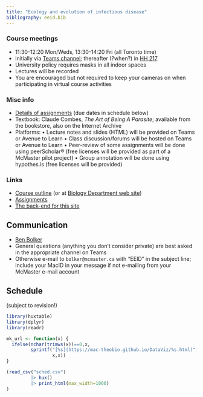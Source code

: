 ```yaml
---
title: "Ecology and evolution of infectious disease"
bibliography: eeid.bib
---
```


<!-- from https://www.w3schools.com/css/css_table.asp -->
<style>
th, td {
   vertical-align: top;
   padding: 15px;
}
tr:nth-child(even) {background-color: #f2f2f2;} 
th {background-color: #ccccff;}
</style>

### Course meetings

- 11:30-12:20 Mon/Weds, 13:30-14:20 Fri (all Toronto time)
- initially via [Teams channel](https://teams.microsoft.com/l/channel/19%3aiaABT9ga9EpcFTRea7ZQUttq2SxRFQ5Izt9Zump8DDk1%40thread.tacv2/General?groupId=bf0845f2-7f46-454a-90e1-0bb732e43a37&tenantId=44376307-b429-42ad-8c25-28cd496f4772); thereafter (?when?) in [HH 217](https://library.mcmaster.ca/cct/class-dir/hh-217)
- University policy requires masks in all indoor spaces
- Lectures will be recorded
- You are encouraged but not required to keep your cameras on when participating in virtual course activities

### Misc info

- [Details of assignments](./assignments.html) (due dates in schedule below)
- Textbook: Claude Combes, *The Art of Being A Parasite*; available from the bookstore, also on the Internet Archive
- Platforms: 
    • Lecture notes and slides (HTML) will be provided on Teams or Avenue to Learn
    • Class discussion/forums will be hosted on Teams or Avenue to Learn
    • Peer-review of some assignments will be done using peerScholar® (free licenses will be provided as part of a McMaster pilot project)
    • Group annotation will be done using hypothes.is (free licenses will be provided)

### Links

- [Course outline]() (or at [Biology Department web site]())
- [Assignments]()
- [The back-end for this site](https://github.com/bbolker/bio4ae3)

## Communication

- [Ben Bolker](http://www.math.mcmaster.ca/~bolker/)
- General questions (anything you don't consider private) are best asked in the appropriate channel on Teams
- Otherwise e-mail to `bolker@mcmaster.ca` with "EEID" in the subject line; include your MacID in your message if not e-mailing from your McMaster e-mail account

## Schedule

(subject to revision!)

```r
library(huxtable)
library(dplyr)
library(readr)

mk_url <- function(x) {
  ifelse(nchar(trimws(x))==0,x,
         sprintf("[%s](https://mac-theobio.github.io/DataViz/%s.html)",
                 x,x))
}

(read_csv("sched.csv")
         |> hux()
         |> print_html(max_width=1000)
)
```

